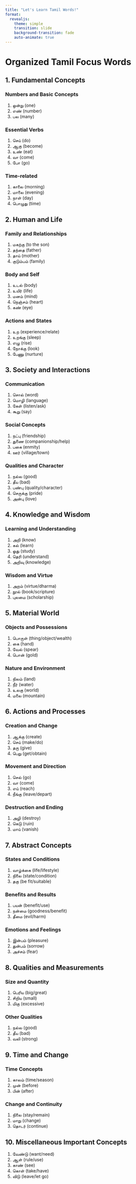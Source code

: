 ```yaml
---
title: "Let's Learn Tamil Words!"
format: 
  revealjs:
    theme: simple
    transition: slide
    background-transition: fade
    auto-animate: true
---
```


# Organized Tamil Focus Words

## 1. Fundamental Concepts

### Numbers and Basic Concepts
1. ஒன்று (one)
2. எண் (number)
3. பல (many)

### Essential Verbs
1. செய் (do)
2. ஆகு (become)
3. உண் (eat)
4. வா (come)
5. போ (go)

### Time-related
1. காலை (morning)
2. மாலை (evening)
3. நாள் (day)
4. பொழுது (time)

## 2. Human and Life

### Family and Relationships
1. மகற்கு (to the son)
2. தந்தை (father)
3. தாய் (mother)
4. குடும்பம் (family)

### Body and Self
1. உடல் (body)
2. உயிர் (life)
3. மனம் (mind)
4. நெஞ்சம் (heart)
5. கண் (eye)

### Actions and States
1. உற (experience/relate)
2. உறங்கு (sleep)
3. எழு (rise)
4. நோக்கு (look)
5. பேணு (nurture)

## 3. Society and Interactions

### Communication
1. சொல் (word)
2. மொழி (language)
3. கேள் (listen/ask)
4. கூறு (say)

### Social Concepts
1. நட்பு (friendship)
2. துணை (companionship/help)
3. பகை (enmity)
4. ஊர் (village/town)

### Qualities and Character
1. நல்ல (good)
2. தீய (bad)
3. பண்பு (quality/character)
4. செருக்கு (pride)
5. அன்பு (love)

## 4. Knowledge and Wisdom

### Learning and Understanding
1. அறி (know)
2. கல் (learn)
3. ஓது (study)
4. தெரி (understand)
5. அறிவு (knowledge)

### Wisdom and Virtue
1. அறம் (virtue/dharma)
2. நூல் (book/scripture)
3. புலமை (scholarship)

## 5. Material World

### Objects and Possessions
1. பொருள் (thing/object/wealth)
2. கை (hand)
3. வேல் (spear)
4. பொன் (gold)

### Nature and Environment
1. நிலம் (land)
2. நீர் (water)
3. உலகு (world)
4. மலை (mountain)

## 6. Actions and Processes

### Creation and Change
1. ஆக்கு (create)
2. செய் (make/do)
3. தரு (give)
4. பெறு (get/obtain)

### Movement and Direction
1. செல் (go)
2. வா (come)
3. எய் (reach)
4. நீங்கு (leave/depart)

### Destruction and Ending
1. அழி (destroy)
2. கெடு (ruin)
3. மாய் (vanish)

## 7. Abstract Concepts

### States and Conditions
1. வாழ்க்கை (life/lifestyle)
2. நிலை (state/condition)
3. தகு (be fit/suitable)

### Benefits and Results
1. பயன் (benefit/use)
2. நன்மை (goodness/benefit)
3. தீமை (evil/harm)

### Emotions and Feelings
1. இன்பம் (pleasure)
2. துன்பம் (sorrow)
3. அச்சம் (fear)

## 8. Qualities and Measurements

### Size and Quantity
1. பெரிய (big/great)
2. சிறிய (small)
3. மிகு (excessive)

### Other Qualities
1. நல்ல (good)
2. தீய (bad)
3. வலி (strong)

## 9. Time and Change

### Time Concepts
1. காலம் (time/season)
2. முன் (before)
3. பின் (after)

### Change and Continuity
1. நிலை (stay/remain)
2. மாறு (change)
3. தொடர் (continue)

## 10. Miscellaneous Important Concepts

1. வேண்டு (want/need)
2. ஆள் (rule/use)
3. காண் (see)
4. கொள் (take/have)
5. விடு (leave/let go)